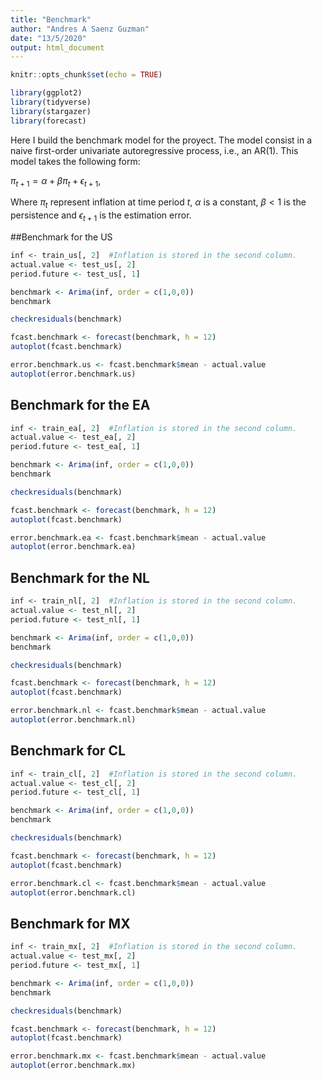 ---
title: "Benchmark"
author: "Andres A Saenz Guzman"
date: "13/5/2020"
output: html_document
---

```{r setup, include=FALSE}
knitr::opts_chunk$set(echo = TRUE)
```

```{r libraries, results='hide'}
library(ggplot2)
library(tidyverse)
library(stargazer)
library(forecast)
```


Here I build the benchmark model for the proyect. The model consist in a naive first-order univariate autoregressive process, i.e., an AR(1). This model takes the following form:

$\pi_{t+1} = \alpha + \beta \pi_t + \epsilon_{t+1}$,

Where $\pi_t$ represent inflation at time period $t$, $\alpha$ is a constant, $\beta < 1$ is the persistence and $\epsilon_{t+1}$ is the estimation error.

##Benchmark for the US

```{r AR1 US}
inf <- train_us[, 2]  #Inflation is stored in the second column.
actual.value <- test_us[, 2]
period.future <- test_us[, 1]

benchmark <- Arima(inf, order = c(1,0,0))
benchmark

checkresiduals(benchmark)

fcast.benchmark <- forecast(benchmark, h = 12)
autoplot(fcast.benchmark)

error.benchmark.us <- fcast.benchmark$mean - actual.value
autoplot(error.benchmark.us)
```

## Benchmark for the EA

```{r AR1 EA}
inf <- train_ea[, 2]  #Inflation is stored in the second column.
actual.value <- test_ea[, 2]
period.future <- test_ea[, 1]

benchmark <- Arima(inf, order = c(1,0,0))
benchmark

checkresiduals(benchmark)

fcast.benchmark <- forecast(benchmark, h = 12)
autoplot(fcast.benchmark)

error.benchmark.ea <- fcast.benchmark$mean - actual.value
autoplot(error.benchmark.ea)
```

## Benchmark for the NL

```{r AR1 NL}
inf <- train_nl[, 2]  #Inflation is stored in the second column.
actual.value <- test_nl[, 2]
period.future <- test_nl[, 1]

benchmark <- Arima(inf, order = c(1,0,0))
benchmark

checkresiduals(benchmark)

fcast.benchmark <- forecast(benchmark, h = 12)
autoplot(fcast.benchmark)

error.benchmark.nl <- fcast.benchmark$mean - actual.value
autoplot(error.benchmark.nl)
```

## Benchmark for CL

```{r AR1 CL}
inf <- train_cl[, 2]  #Inflation is stored in the second column.
actual.value <- test_cl[, 2]
period.future <- test_cl[, 1]

benchmark <- Arima(inf, order = c(1,0,0))
benchmark

checkresiduals(benchmark)

fcast.benchmark <- forecast(benchmark, h = 12)
autoplot(fcast.benchmark)

error.benchmark.cl <- fcast.benchmark$mean - actual.value
autoplot(error.benchmark.cl)
```

## Benchmark for MX

```{r AR1 MX}
inf <- train_mx[, 2]  #Inflation is stored in the second column.
actual.value <- test_mx[, 2]
period.future <- test_mx[, 1]

benchmark <- Arima(inf, order = c(1,0,0))
benchmark

checkresiduals(benchmark)

fcast.benchmark <- forecast(benchmark, h = 12)
autoplot(fcast.benchmark)

error.benchmark.mx <- fcast.benchmark$mean - actual.value
autoplot(error.benchmark.mx)
```


